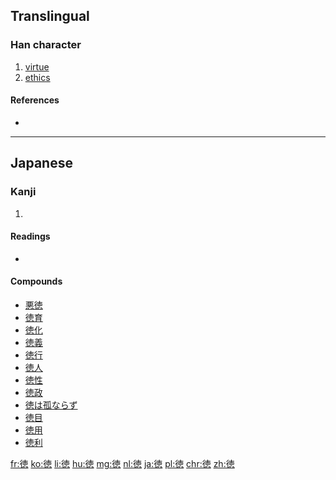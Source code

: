{{also|德}}
==Translingual==

===Han character===
{{Han char|rn=60|rad=彳|as=11|sn=14|four=|canj=竹人十田心 (HOJWP), X竹人十田 (XHOJW)|ids=⿰[[彳]]⿳[[十]][[目|⺫]][[心]]}}

# [[virtue]]
# [[ethics]]

====References====
* {{Han ref|kx=0370.401|dkj=10237|dj=0697.240|hdz=20839.200|uh=5FB3|ud=24499}}

----

==Japanese==

===Kanji===
{{ja-kanji|grade=5|rs=彳11}}

# {{defn|lang=ja|sort=彳11}}

====Readings====
* {{ja-readings|on=[[とく]] (toku)|kun=[[おしえ]] (oshie)}}

====Compounds====
* [[悪徳]]
* [[徳育]]
* [[徳化]]
* [[徳義]]
* [[徳行]]
* [[徳人]]
* [[徳性]]
* [[徳政]]
* [[徳は孤ならず]]
* [[徳目]]
* [[徳用]]
* [[徳利]]

[[fr:徳]]
[[ko:徳]]
[[li:徳]]
[[hu:徳]]
[[mg:徳]]
[[nl:徳]]
[[ja:徳]]
[[pl:徳]]
[[chr:徳]]
[[zh:徳]]